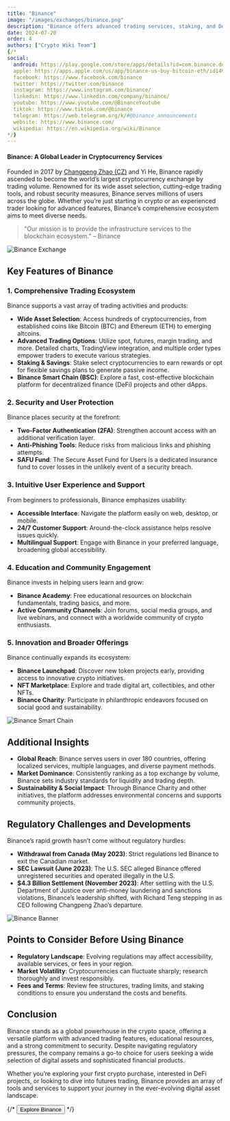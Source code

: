 ```yaml
---
title: "Binance"
image: "/images/exchanges/binance.png"
description: "Binance offers advanced trading services, staking, and DeFi opportunities, making it a global leader in crypto."
date: 2024-07-20
order: 4
authors: ["Crypto Wiki Team"]
{/* 
social:
  android: https://play.google.com/store/apps/details?id=com.binance.dev
  apple: https://apps.apple.com/us/app/binance-us-buy-bitcoin-eth/id1492670702
  facebook: https://www.facebook.com/binance
  twitter: https://twitter.com/binance
  instagram: https://www.instagram.com/binance/
  linkedin: https://www.linkedin.com/company/binance/
  youtube: https://www.youtube.com/@BinanceYoutube
  tiktok: https://www.tiktok.com/@binance
  telegram: https://web.telegram.org/k/#@binance_announcements
  website: https://www.binance.com/ 
  wikipedia: https://en.wikipedia.org/wiki/Binance
*/}
---
```


#### Binance: A Global Leader in Cryptocurrency Services

Founded in 2017 by [Changpeng Zhao (CZ)](/crypto-ogs/changpeng-zhao) and Yi He, Binance rapidly ascended to become the world’s largest cryptocurrency exchange by trading volume. Renowned for its wide asset selection, cutting-edge trading tools, and robust security measures, Binance serves millions of users across the globe. Whether you’re just starting in crypto or an experienced trader looking for advanced features, Binance’s comprehensive ecosystem aims to meet diverse needs.

> "Our mission is to provide the infrastructure services to the blockchain ecosystem." – Binance

![Binance Exchange](/images/exchanges/binance.png)

## Key Features of Binance

### 1. Comprehensive Trading Ecosystem

Binance supports a vast array of trading activities and products:

- **Wide Asset Selection**: Access hundreds of cryptocurrencies, from established coins like Bitcoin (BTC) and Ethereum (ETH) to emerging altcoins.
- **Advanced Trading Options**: Utilize spot, futures, margin trading, and more. Detailed charts, TradingView integration, and multiple order types empower traders to execute various strategies.
- **Staking & Savings**: Stake select cryptocurrencies to earn rewards or opt for flexible savings plans to generate passive income.
- **Binance Smart Chain (BSC)**: Explore a fast, cost-effective blockchain platform for decentralized finance (DeFi) projects and other dApps.

### 2. Security and User Protection

Binance places security at the forefront:

- **Two-Factor Authentication (2FA)**: Strengthen account access with an additional verification layer.
- **Anti-Phishing Tools**: Reduce risks from malicious links and phishing attempts.
- **SAFU Fund**: The Secure Asset Fund for Users is a dedicated insurance fund to cover losses in the unlikely event of a security breach.

### 3. Intuitive User Experience and Support

From beginners to professionals, Binance emphasizes usability:

- **Accessible Interface**: Navigate the platform easily on web, desktop, or mobile.
- **24/7 Customer Support**: Around-the-clock assistance helps resolve issues quickly.
- **Multilingual Support**: Engage with Binance in your preferred language, broadening global accessibility.

### 4. Education and Community Engagement

Binance invests in helping users learn and grow:

- **Binance Academy**: Free educational resources on blockchain fundamentals, trading basics, and more.
- **Active Community Channels**: Join forums, social media groups, and live webinars, and connect with a worldwide community of crypto enthusiasts.

### 5. Innovation and Broader Offerings

Binance continually expands its ecosystem:

- **Binance Launchpad**: Discover new token projects early, providing access to innovative crypto initiatives.
- **NFT Marketplace**: Explore and trade digital art, collectibles, and other NFTs.
- **Binance Charity**: Participate in philanthropic endeavors focused on social good and sustainability.

![Binance Smart Chain](/images/posts/binance-smart-chain.png)

## Additional Insights

- **Global Reach**: Binance serves users in over 180 countries, offering localized services, multiple languages, and diverse payment methods.
- **Market Dominance**: Consistently ranking as a top exchange by volume, Binance sets industry standards for liquidity and trading depth.
- **Sustainability & Social Impact**: Through Binance Charity and other initiatives, the platform addresses environmental concerns and supports community projects.

## Regulatory Challenges and Developments

Binance’s rapid growth hasn’t come without regulatory hurdles:

- **Withdrawal from Canada (May 2023)**: Strict regulations led Binance to exit the Canadian market.
- **SEC Lawsuit (June 2023)**: The U.S. SEC alleged Binance offered unregistered securities and operated illegally in the U.S.
- **$4.3 Billion Settlement (November 2023)**: After settling with the U.S. Department of Justice over anti-money laundering and sanctions violations, Binance’s leadership shifted, with Richard Teng stepping in as CEO following Changpeng Zhao’s departure.

![Binance Banner](/images/posts/binance-banner.png)

## Points to Consider Before Using Binance

- **Regulatory Landscape**: Evolving regulations may affect accessibility, available services, or fees in your region.
- **Market Volatility**: Cryptocurrencies can fluctuate sharply; research thoroughly and invest responsibly.
- **Fees and Terms**: Review fee structures, trading limits, and staking conditions to ensure you understand the costs and benefits.

## Conclusion

Binance stands as a global powerhouse in the crypto space, offering a versatile platform with advanced trading features, educational resources, and a strong commitment to security. Despite navigating regulatory pressures, the company remains a go-to choice for users seeking a wide selection of digital assets and sophisticated financial products.

Whether you’re exploring your first crypto purchase, interested in DeFi projects, or looking to dive into futures trading, Binance provides an array of tools and services to support your journey in the ever-evolving digital asset landscape.

{/* <Button href="https://www.binance.com/">Explore Binance</Button> */}
